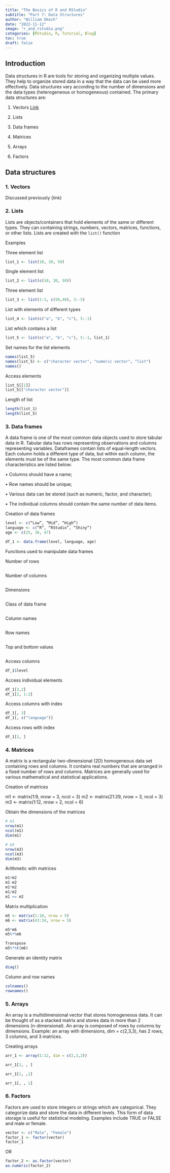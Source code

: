 ```yaml
---
title: "The Basics of R and RStudio"
subtitle: "Part 7: Data Structures"
author: "William Okech"
date: "2022-11-12"
image: "r_and_rstudio.png"
categories: [RStudio, R, Tutorial, Blog]
toc: true
draft: false
---
```


## Introduction

Data structures in R are tools for storing and organizing multiple values. They help to organize stored data in a way that the data can be used more effectively. Data structures vary according to the number of dimensions and the data types (heterogeneous or homogeneous) contained. The primary data structures are:

1.  Vectors [Link](posts/series_1/new_post_6/post_6.html)

2.  Lists

3.  Data frames

4.  Matrices

5.  Arrays

6.  Factors

## Data structures

### 1. Vectors

Discussed previously (link)

### 2. Lists

Lists are objects/containers that hold elements of the same or different types. They can containing strings, numbers, vectors, matrices, functions, or other lists. Lists are created with the `list()` function

Examples

Three element list

```r
list_1 <- list(10, 30, 50)
```

Single element list

```r
list_2 <- list(c(10, 30, 50))
```

Three element list

```r
list_3 <- list(1:3, c(50,40), 3:-5)
```

List with elements of different types

```r
list_4 <- list(c("a", "b", "c"), 5:-1)
```

List which contains a list

```r
list_5 <- list(c("a", "b", "c"), 5:-1, list_1)
```

Set names for the list elements

```r
names(list_5)
names(list_5) <- c("character vector", "numeric vector", "list")
names()
```

Access elements

```r
list_5[[1]]
list_5[["character vector"]]
```

Length of list

```r
length(list_1)
length(list_5)
```

### 3. Data frames

A data frame is one of the most common data objects used to store tabular data in R. Tabular data has rows representing observations and columns representing variables. Dataframes contain lists of equal-length vectors. Each column holds a different type of data, but within each column, the elements must be of the same type. The most common data frame characteristics are listed below:

• Columns should have a name;

• Row names should be unique;

• Various data can be stored (such as numeric, factor, and character);

• The individual columns should contain the same number of data items.

Creation of data frames

```r
level <- c(“Low”, “Mid”, “High”)
language <- c(“R”, “RStudio”, “Shiny”)
age <- c(25, 36, 47)

df_1 <- data.frame(level, language, age)
```

Functions used to manipulate data frames

Number of rows

```r
```

Number of columns

```r
```

Dimensions

```r
```

Class of data frame

```r
```

Column names

```r
```

Row names

```r
```

Top and bottom values

```r
```

Access columns

```r
df_1$level
```

Access individual elements

```r

df_1[3,2]
df_1[2, 1:2]

```

Access columns with index

```r
df_1[, 3]
df_1[, c("language")]
```

Access rows with index

```r
df_1[2, ]
```

### 4. Matrices

A matrix is a rectangular two-dimensional (2D) homogeneous data set containing rows and columns. It contains real numbers that are arranged in a fixed number of rows and columns. Matrices are generally used for various mathematical and statistical applications.

Creation of matrices

m1 \<- matrix(1:9, nrow = 3, ncol = 3) m2 \<- matrix(21:29, nrow = 3, ncol = 3) m3 \<- matrix(1:12, nrow = 2, ncol = 6)

Obtain the dimensions of the matrices

```r
# m1
nrow(m1)
ncol(m1)
dim(m1)

# m3
nrow(m3)
ncol(m3)
dim(m3)
```

Arithmetic with matrices

```r
m1+m2
m1-m2
m1*m2
m1/m2
m1 == m2
```

Matrix multiplication

```r
m5 <- matrix(1:10, nrow = 5)
m6 <- matrix(43:34, nrow = 5)

m5*m6
m5%*%m6

Transpose
m5%*%t(m6)
```

Generate an identity matrix

```r
diag()
```

Column and row names

```r
colnames()
rownames()
```

### 5. Arrays

An array is a multidimensional vector that stores homogeneous data. It can be thought of as a stacked matrix and stores data in more than 2 dimensions (n-dimensional). An array is composed of rows by columns by dimensions. Example: an array with dimensions, dim = c(2,3,3), has 2 rows, 3 columns, and 3 matrices.

Creating arrays

```r
arr_1 <- array(1:12, dim = c(2,3,2))

arr_1[1, , ]

arr_1[1, ,1]

arr_1[, , 1]
```

### 6. Factors

Factors are used to store integers or strings which are categorical. They categorize data and store the data in different levels. This form of data storage is useful for statistical modeling. Examples include TRUE or FALSE and male or female.

```r
vector <- c("Male", "Female")
factor_1 <- factor(vector)
factor_1
```

OR

```r
factor_2 <- as.factor(vector)
as.numeric(factor_2)
```
